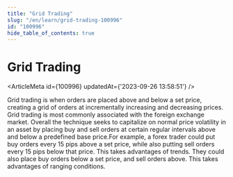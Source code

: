 ```yaml
---
title: "Grid Trading"
slug: "/en/learn/grid-trading-100996"
id: "100996"
hide_table_of_contents: true
---
```



# Grid Trading

<ArticleMeta id={100996} updatedAt={'2023-09-26 13:58:51'} />
<div className='border-solid border-b border-t-0 my-4 border-[var(--ifm-color-gray-300)]' />

Grid trading is when orders are placed above and below a set price, creating a grid of orders at incrementally increasing and decreasing prices. Grid trading is most commonly associated with the foreign exchange market. Overall the technique seeks to capitalize on normal price volatility in an asset by placing buy and sell orders at certain regular intervals above and below a predefined base price.For example, a forex trader could put buy orders every 15 pips above a set price, while also putting sell orders every 15 pips below that price. This takes advantages of trends. They could also place buy orders below a set price, and sell orders above. This takes advantages of ranging conditions.
